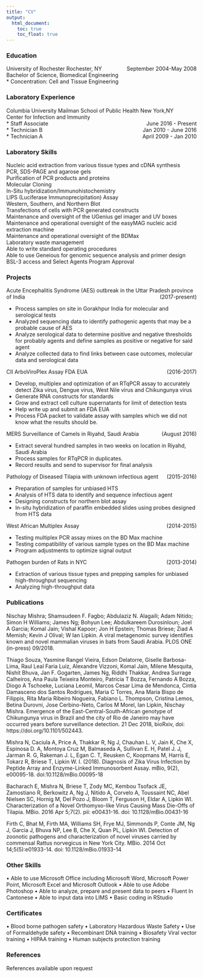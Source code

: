 ```yaml
---
title: "CV"
output: 
  html_document:
    toc: true
    toc_float: true
---
```

### Education	
<p>
University of Rochester	Rochester, NY <span style ="float:right">September 2004-May 2008 </span>  <br>
Bachelor of Science, Biomedical Engineering	<br>
* Concentration: Cell and Tissue Engineering
<br></p>

### Laboratory Experience

Columbia University Mailman School of Public Health	New York,NY<br>
Center for Infection and Immunity	<br>
* Staff Associate             <span style ="float:right">June 2016 - Present</span>
<br>
* Technician B <span style ="float:right">Jan 2010 - June 2016</span><br>
* Technician A <span style ="float:right">April 2009 - Jan 2010</span><br>

### Laboratory Skills	
<p>
Nucleic acid extraction from various tissue types and cDNA synthesis <br>
PCR, SDS-PAGE and agarose gels<br>
Purification of PCR products and proteins<br>
Molecular Cloning<br>
In-Situ hybridization/Immunohistochemistry<br>
LIPS (Luciferase Immunoprecipitation) Assay<br>
Western, Southern, and Northern Blot<br>
Transfections of cells with PCR generated constructs<br>
Maintenance and oversight of the UGenius gel imager and UV boxes<br>
Maintenance and operational oversight of the easyMAG nucleic acid extraction machine<br>
Maintenance and operational oversight of the BDMax<br>
Laboratory waste management<br>
Able to write standard operating procedures <br>
Able to use Geneious for genomic sequence analysis and primer design<br>
BSL-3 access and Select Agents Program Approval<br>
</p> 
### Projects	

<p>Acute Encephalitis Syndrome (AES) outbreak in the Uttar Pradesh province of India <span style=" float:right"> (2017-present) </span> <br> </p> 
* Process samples on site in Gorakhpur India for molecular and serological tests<br>
* Analyzed sequencing data to identify pathogenic agents that may be a probable cause of AES<br>
* Analyze serological data to determine positive and negative thresholds for probably agents and define samples as positive or negative for said agent<br>
* Analyze collected data to find links between case outcomes, molecular data and serological data<br>

<p>CII ArboViroPlex Assay FDA EUA  <span style="float:right"> (2016-2017) </span> <br> </p> 
* Develop, multiplex and optimization of an RTqPCR assay to accurately detect Zika virus, Dengue virus, West Nile virus and Chikungunya virus<br>
* Generate RNA constructs for standards<br>
* Grow and extract cell culture supernatants for limit of detection tests<br>
* Help write up and submit an FDA EUA <br>
* Process FDA packet to validate assay with samples which we did not know what the results should be.<br>

<p>MERS Surveillance of Camels in Riyahd, Saudi Arabia <span style="float:right">(August 2016)	</span> <br> </p>
* Extract several hundred samples in two weeks on location in Riyahd, Saudi Arabia
* Process samples for RTqPCR in duplicates.
* Record results and send to supervisor for final analysis

<p>Pathology of Diseased Tilapia with unknown infectious agent <span style="float:right">(2015-2016)</span> <br> </p>
* Preparation of samples for unbiased HTS
* Analysis of HTS data to identify and sequence infectious agent
* Designing constructs for northern blot assay
* In-situ hybridization of paraffin embedded slides using probes designed from HTS data

<p>West African Multiplex Assay <span style="float:right"> (2014-2015) </span> <br> </p>
* Testing multiplex PCR assay mixes on the BD Max machine
* Testing compatibility of various sample types on the BD Max machine
* Program adjustments to optimize signal output 
 
<p> Pathogen burden of Rats in NYC <span style="float:right"> (2013-2014) </span> <br> </p>
* Extraction of various tissue types and prepping samples for unbiased high-throughput sequencing 
* Analyzing high-throughput data
 

### Publications	

Nischay Mishra; Shamsudeen F. Fagbo; Abdulaziz N. Alagaili; Adam Nitido; Simon H Williams; James Ng; Bohyun Lee; Abdulkareem Durosinloun; Joel A Garcia; Komal Jain; Vishal Kapoor; Jon H Epstein; Thomas Briese; Ziad A Memish; Kevin J Olival; W Ian Lipkin. A viral metagenomic survey identifies known and novel mammalian viruses in bats from Saudi Arabia. PLOS ONE (in-press) 09/2018. 
 
Thiago Souza, Yasmine Rangel Vieira, Edson Delatorre, Giselle Barbosa-Lima, Raul Leal Faria Luiz, Alexandre Vizzoni, Komal Jain, Milene Mesquita, Nishit Bhuva, Jan F. Gogarten, James Ng, Riddhi Thakkar, Andrea Surrage Calheiros, Ana Paula Teixeira Monteiro, Patricia T Bozza, Fernando A Bozza, Diogo A Tschoeke, Luciana Leomil, Marcos Cesar Lima de Mendonca, Cintia Damasceno dos Santos Rodrigues, Maria C Torres, Ana Maria Bispo de Filippis, Rita Maria Ribeiro Nogueira, Fabiano L. Thompson, Cristina Lemos, Betina Durovni, Jose Cerbino-Neto, Carlos M Morel, Ian Lipkin, Nischay Mishra. Emergence of the East-Central-South-African genotype of Chikungunya virus in Brazil and the city of Rio de Janeiro may have occurred years before surveillance detection. 21 Dec 2018, bioRxiv, doi: https://doi.org/10.1101/502443.

Mishra N, Caciula A, Price A, Thakkar R, Ng J, Chauhan L. V, Jain K, Che X, Espinosa D. A, Montoya Cruz M, Balmaseda A, Sullivan E. H, Patel  J. J, Jarman R. G, Rakeman J. L, Egan C. T, Reusken C, Koopmans M, Harris E, Tokarz R, Briese T, Lipkin W. I. (2018). Diagnosis of Zika Virus Infection by Peptide Array and Enzyme-Linked Immunosorbent Assay. mBio, 9(2), e00095-18. doi:10.1128/mBio.00095-18

Bacharach E, Mishra N, Briese T, Zody MC, Kembou Tsofack JE, Zamostiano R, Berkowitz A, Ng J, Nitido A, Corvelo A, Toussaint NC, Abel Nielsen SC, Hornig M, Del Pozo J, Bloom T, Ferguson H, Eldar A, Lipkin WI. Characterization of a Novel Orthomyxo-like Virus Causing Mass Die-Offs of Tilapia. MBio. 2016 Apr 5;7(2). pii: e00431-16. doi: 10.1128/mBio.00431-16

Firth C, Bhat M, Firth MA, Williams SH, Frye MJ, Simmonds P, Conte JM, Ng J, Garcia J, Bhuva NP, Lee B, Che X, Quan PL, Lipkin WI. Detection of zoonotic pathogens and characterization of novel viruses carried by commensal Rattus norvegicus in New York City. MBio. 2014 Oct 14;5(5):e01933-14. doi: 10.1128/mBio.01933-14 

### Other Skills
•	Able to use Microsoft Office including Microsoft Word, Microsoft Power Point, Microsoft Excel and Microsoft Outlook
	•	Able to use Adobe Photoshop 
	•	Able to analyze, prepare and present data to peers
	•	Fluent In Cantonese
	•	Able to input data into LIMS 
	•	Basic coding in RStudio

### Certificates
•	Blood borne pathogen safety
	•	Laboratory Hazardous Waste Safety
	•	Use of Formaldehyde safety
	•	Recombinant DNA training
	•	Biosafety Viral vector training
	•	HIPAA training
	•	Human subjects protection training 
 
### References
References available upon request




